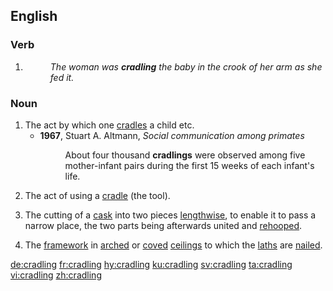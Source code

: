 ==English==

===Verb===
{{head|en|present participle}}

# {{present participle of|cradle|lang=en|nocat=1}}
#: ''The woman was '''cradling''' the baby in the crook of her arm as she fed it.''

===Noun===
{{en-noun}}

# The act by which one [[cradle]]s a child etc.
#* '''1967''', Stuart A. Altmann, ''Social communication among primates''
#*: About four thousand '''cradlings''' were observed among five mother-infant pairs during the first 15 weeks of each infant's life.
# The act of using a [[cradle]] (the tool).
# {{context|coopering|lang=en}} The cutting of a [[cask]] into two pieces [[lengthwise]], to enable it to pass a narrow place, the two parts being afterwards united and [[rehoop]]ed.
# {{context|carpentry|lang=en}} The [[framework]] in [[arched]] or [[coved]] [[ceiling]]s to which the [[lath]]s are [[nail]]ed.
#: {{rfquotek|Knight}}

{{Webster 1913}}

[[de:cradling]]
[[fr:cradling]]
[[hy:cradling]]
[[ku:cradling]]
[[sv:cradling]]
[[ta:cradling]]
[[vi:cradling]]
[[zh:cradling]]